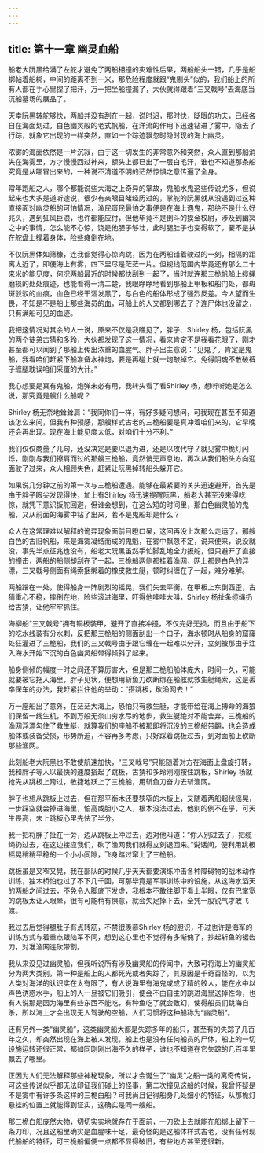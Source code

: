 ```yaml
---
---
---
```

title: 第十一章 幽灵血船
---




船老大阮黑给满了左舵才避免了两船相撞的灾难性后果，两船船头一错，几乎是船梆帖着船梆，中间的距离不到一米，那危险程度就跟“鬼剔头”似的，我们船上的所有人都在手心里捏了把汗，万一把坐船撞漏了，大伙就得跟着“三叉戟号”去海底当沉船墓场的展品了。

天幸阮黑转舵够快，两船并没有刮在一起，说时迟，那时快，眨眼的功夫，已经各自在海面划过，白色幽灵般的老式帆船，在洋流的作用下迅速钻进了雾中，隐去了行踪，就象它出现的一样突然，直如一个踪迹飘忽时隐时现的海上幽灵。

浓雾的海面依然是一片沉寂，由于这一切发生的非常意外和突然，众人直到那船消失在海雾里，方才慢慢回过神来，额头上都已出了一层白毛汗，谁也不知道那条船究竟是从哪冒出来的，一种说不清道不明的茫然惊惧之意传遍了全身。

常年跑船之人，哪个都能说些大海之上奇异的掌故，鬼船水鬼这些传说尤多，但说起来也大多是道听途说，很少有亲眼目睹经历过的，掌舵的阮黑就从没遇到过这种直接面对幽灵船的可怕情况，渔民蛋民最怕之事便是在海上遇鬼，那绝不是什么好兆头，遇到狂风巨浪，也许都能应付，但他毕竟不是倒斗的摸金校尉，涉及到幽冥之中的事情，怎么能不心惊，饶是他胆子够壮，此时腿肚子也变得软了，要不是扶在舵盘上撑着身体，险些瘫倒在地。

不仅阮黑体如筛糠，连我都觉得心惊肉跳，因为在两船错着驶过的一刻，相隔的距离太近了，即便海上有雾，四下里尽是茫茫一片。但视线范围内毕竟还有那么二十来米的能见度，何况两船最近的时候都快刮到一起了，当时就连那三桅帆船上缆绳磨损的处处痕迹，也能看得一清二楚，我眼睁睁地看到那船上甲板和船门处，都斑斑驳驳的血痕，血色已经干涸发黑了，与白色的船体形成了强烈反差。今人望而生畏，不知是不是船上那些海员的血，可船上的人又都到哪去了？连尸体也没留之，只有满船可见的血迹。

我把这情况对其余的人一说，原来不仅是我瞧见了，胖子、Shirley 杨，包括阮黑的两个徒弟古猜和多玲，大伙都发现了这一情况，看来肯定不是我看花眼了，刚才甚至都可以闻到了那船上传出浓重的血腥气。胖子出主意说：“见鬼了。肯定是鬼船，我看咱们赶紧下船准备水神炮，要是再碰上就一炮敲掉它。免得阴魂不散破裤子缠腿耽误咱们采蛋的大计。”

我心想要是真有鬼船，炮弹未必有用，我转头看了看Shirley 杨，想听听她是怎么说，那究竟是艘什么船呢？

Shirley 杨无奈地耸耸肩：“我同你们一样，有好多疑问想问，可我现在甚至不知道该怎么来问，但我有种预感，那艘样式古老的三桅船要是真冲着咱们来的，它早晚还会再出现。现在海上能见度太低，对咱们十分不利。”

我们仅仅商量了几句，还没决定是要以退为进，还是以攻代守？就见雾中桅灯闪烁，刚刚与我们擦肩而过的那艘三桅船，竟然悄无声息地，再次从我们船头方向迎面驶了过来，众人相顾失色，赶紧让阮黑掉转船头躲开它。

如果说几分钟之前的第一次与三桅船遭遇。能够在最紧要的关头迅速避开，首先是由于胖子眼尖发现得快，加上有Shirley 杨迅速提醒阮黑，船老大甚至没来得吃惊，就凭下意识扳舵回避，但谁会想到，在这么短的时间里，那白色幽灵船的鬼船，又从前面的海雾中钻了出来，若不是鬼船却是什么？

众人在这常理难以解释的诡异现象面前目瞪口呆，这回再没上次那么走运了，那艘白色的古旧帆船，来是海雾凝结而成的鬼魁，在雾中飘忽不定，说来便来，说没就没，事先半点征兆也没有，船老大阮黑虽然手忙脚乱地全力扳舵，但只避开了直接的撞击，两船的船侧却刮在了一起，三桅船两侧都挂着渔网，网上都是白色的浮漂，三叉戟号侧面有绳索捆绑着的橡皮救生艇，顿时纠缠在了一起，难分难解。

两船蹭在一处，使得船身一阵剧烈的摇晃，我们失去平衡，在甲板上东倒西歪，古猜重心不稳，摔倒在地，险些滚进海里，吓得他哇哇大叫，Shirley 杨扯条缆绳扔给古猜，让他牢牢抓住。

海柳船“三叉戟号”拥有铜板装甲，避开了直接冲撞，不仅完好无损，而且由于船下的吃水线装有分水刺，反把那三桅船的侧面刮出一个口子，海水顿时从船身的窟窿处狂灌进了三桅船，我们的三叉戟号由于跟它缠在一起难以分开，立刻被那由于注入海水开始下沉的白色幽灵船带得倾斜了起来。

船身侧倾的幅度一时之间还不算厉害大，但是那三桅船船体庞大，时间一久，可能就要被它拖入海里，胖子见状，便想用斩鱼刀砍断绑在船舷就救生艇绳索，这是丢卒保车的办法，我赶紧拦住他的举动：“搭跳板，砍渔网去！”

万一座船出了意外，在茫茫大海上，恐怕只有救生艇，才能带给在海上搏命的海狼们保留一线生机，不到万般无奈山穷水尽的地步，救生艇绝对不能舍弃，三桅船的渔网浮漂勾住了救生艇，就算我们的座船不被那即将沉没的三桅船带翻，也会造成船体或装备受损，形势所迫，不容再多考虑，只好踩着跳板过去，到对面船上砍断那些渔网。

此刻船老大阮黑也不敢使航速加快，“三叉戟号”只能随着对方在海面上盘旋打转，我和胖子等人以最快的速度搭起了跳板，古猜和多玲刚刚按住跳板，Shirley 杨就抢先从跳板上跨过，敏捷地跃上了三桅船，用斩鱼刀奋力去斩渔网。

胖子也想从跳板上过去，但在那平衡木还要狭窄的木板上，又随着两船起伏摇晃，一步踩空就会掉进海里，怕高或胆小之人，根本没法过去，他别的例不在乎，可天生畏高，未上跳板心里先怯了半分。

我一把将胖子扯在一旁，边从跳板上冲过去，边对他叫道：“你人别过去了，把缆绳扔过去，在这边接应我们，砍了渔网我们就得立刻退回来。”说话间，便利用跳板摇晃稍稍平稳的一个小小间隙，飞身踏过窜上了三桅船。

跳板虽是又窄又晃，我在部队的时候几乎天天都要演练冲击各种障碍物的战术动作训练，独木桥怕也过了不下几千回，可那毕竟是军事训练中的设施，从这海水滔天的两船之间过去，不免令人脚底下发虚，我根本不敢往脚下看上半眼，仅有巴掌宽的跳板太让人眼晕，很有可能稍有惧意，就会失足掉下去，全凭一股锐气才敢飞渡。

我过去后觉得腿肚子有点转筋，不禁很羡慕Shirley 杨的胆识，不过也许是海军的训练方式与着重点跟陆军不同，想到这心里也不觉得有多惭傀了，抄起斩鱼的锯齿刀，对准渔网连砍带割。

我从来没见过幽灵船，但我听说所有涉及幽灵船的传闻中，大致可将海上的幽灵船分为两大类别，第一种是船上的人都死光或者失踪了，其原因是千奇百怪的，以为人类对海洋的认识实在太有限了，有人说海里有海鬼或成了精的鲛人，能在水中以声色诱惑水手，船上的人一旦被它们吸引，便会不由自主的跳进海里送掉性命，也有人说那是因为海里有些东西不能吃，有种鱼吃了就会致幻，使得船员们跳海自杀，所以海上才会出现无人驾驶的空船，人们习惯将这种船称为“幽灵船”。

还有另外一类“幽灵船”，这类幽灵船大都是失踪多年的船只，甚至有的失踪了几百年之久，却突然出现在海上被人发现，船上也是没有任何船员的尸体，船上的一切设施运转还很正常，都如同刚刚出海不久的样子，谁也不知道在它失踪的几百年里飘去了哪里。

正因为人们无法解释那些神秘现象，所以才会诞生了“幽灵”之船一类的离奇传说，可这些传说似乎都无法印证我们碰上的怪事，第二次撞见这船的时候，我曾怀疑是不是雾中有许多条这样的三桅白船？可我尚且记得船身几处细小的特征，从那桅灯悬挂的位置上就能得到证实，这确实是同一艘船。

那三桅白船庞然大物，切切实实地就存在于面前，一刀砍上去就能在船梆上留下一条刀印，况且这船里确实是血腥味十足，最奇怪的是这船体样式古老，没有任何现代船舶的特征，可三桅船偏便一点都不显得破旧，有些地方甚至还很新。